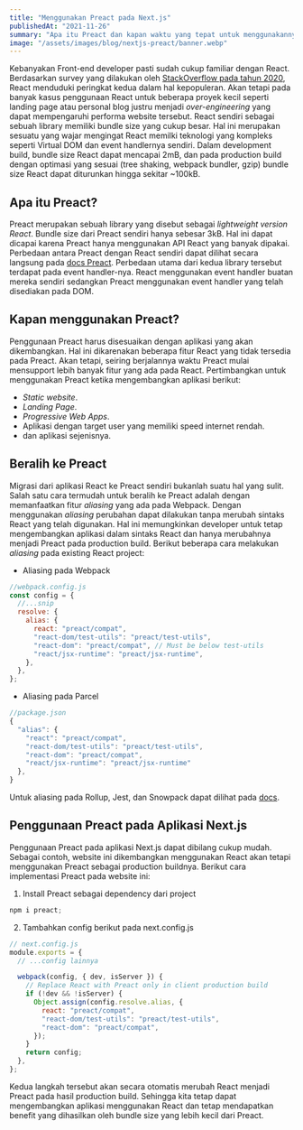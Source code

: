 ```yaml
---
title: "Menggunakan Preact pada Next.js"
publishedAt: "2021-11-26"
summary: "Apa itu Preact dan kapan waktu yang tepat untuk menggunakannya."
image: "/assets/images/blog/nextjs-preact/banner.webp"
---
```


Kebanyakan Front-end developer pasti sudah cukup familiar dengan React.
Berdasarkan survey yang dilakukan oleh [StackOverflow pada tahun 2020](https://insights.stackoverflow.com/survey/2020#technology-web-frameworks-all-respondents2),
React menduduki peringkat kedua dalam hal kepopuleran.
Akan tetapi pada banyak kasus penggunaan React untuk beberapa proyek kecil seperti landing page atau personal blog
justru menjadi _over-engineering_ yang dapat mempengaruhi performa website tersebut.
React sendiri sebagai sebuah library memiliki bundle size yang cukup besar.
Hal ini merupakan sesuatu yang wajar mengingat React memilki teknologi yang kompleks seperti Virtual DOM dan event handlernya sendiri.
Dalam development build, bundle size React dapat mencapai 2mB, dan pada production build dengan optimasi yang sesuai (tree shaking, webpack bundler, gzip)
bundle size React dapat diturunkan hingga sekitar ~100kB.

## Apa itu Preact?

Preact merupakan sebuah library yang disebut sebagai _lightweight version React_.
Bundle size dari Preact sendiri hanya sebesar 3kB.
Hal ini dapat dicapai karena Preact hanya menggunakan API React yang banyak dipakai.
Perbedaan antara Preact dengan React sendiri dapat dilihat secara langsung pada [docs Preact](https://preactjs.com/guide/v10/differences-to-react#main-differences).
Perbedaan utama dari kedua library tersebut terdapat pada event handler-nya.
React menggunakan event handler buatan mereka sendiri sedangkan Preact menggunakan event handler yang telah disediakan pada DOM.

## Kapan menggunakan Preact?

Penggunaan Preact harus disesuaikan dengan aplikasi yang akan dikembangkan.
Hal ini dikarenakan beberapa fitur React yang tidak tersedia pada Preact.
Akan tetapi, seiring berjalannya waktu Preact mulai mensupport lebih banyak fitur yang ada pada React.
Pertimbangkan untuk menggunakan Preact ketika mengembangkan aplikasi berikut:

- _Static website_.
- _Landing Page_.
- _Progressive Web Apps_.
- Aplikasi dengan target user yang memiliki speed internet rendah.
- dan aplikasi sejenisnya.

## Beralih ke Preact

Migrasi dari aplikasi React ke Preact sendiri bukanlah suatu hal yang sulit.
Salah satu cara termudah untuk beralih ke Preact adalah dengan memanfaatkan fitur _aliasing_ yang ada pada Webpack.
Dengan menggunakan _aliasing_ perubahan dapat dilakukan tanpa merubah sintaks React yang telah digunakan.
Hal ini memungkinkan developer untuk tetap mengembangkan aplikasi dalam sintaks React dan hanya merubahnya menjadi
Preact pada production build.
Berikut beberapa cara melakukan _aliasing_ pada existing React project:

- Aliasing pada Webpack

```javascript
//webpack.config.js
const config = {
  //...snip
  resolve: {
    alias: {
      react: "preact/compat",
      "react-dom/test-utils": "preact/test-utils",
      "react-dom": "preact/compat", // Must be below test-utils
      "react/jsx-runtime": "preact/jsx-runtime",
    },
  },
};
```

- Aliasing pada Parcel

```javascript
//package.json
{
  "alias": {
    "react": "preact/compat",
    "react-dom/test-utils": "preact/test-utils",
    "react-dom": "preact/compat",
    "react/jsx-runtime": "preact/jsx-runtime"
  },
}
```

Untuk aliasing pada Rollup, Jest, dan Snowpack dapat dilihat pada [docs](https://preactjs.com/guide/v10/getting-started#aliasing-react-to-preact).

## Penggunaan Preact pada Aplikasi Next.js

Penggunaan Preact pada aplikasi Next.js dapat dibilang cukup mudah.
Sebagai contoh, website ini dikembangkan menggunakan React akan tetapi menggunakan Preact sebagai production buildnya.
Berikut cara implementasi Preact pada website ini:

1. Install Preact sebagai dependency dari project

```javascript
npm i preact;
```

2. Tambahkan config berikut pada next.config.js

```javascript
// next.config.js
module.exports = {
  // ...config lainnya

  webpack(config, { dev, isServer }) {
    // Replace React with Preact only in client production build
    if (!dev && !isServer) {
      Object.assign(config.resolve.alias, {
        react: "preact/compat",
        "react-dom/test-utils": "preact/test-utils",
        "react-dom": "preact/compat",
      });
    }
    return config;
  },
};
```

Kedua langkah tersebut akan secara otomatis merubah React menjadi Preact pada hasil production build.
Sehingga kita tetap dapat mengembangkan aplikasi menggunakan React dan tetap mendapatkan benefit
yang dihasilkan oleh bundle size yang lebih kecil dari Preact.
